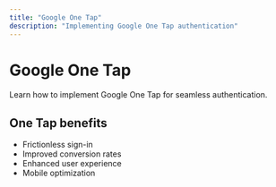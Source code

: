 ```yaml
---
title: "Google One Tap"
description: "Implementing Google One Tap authentication"
---
```


# Google One Tap

Learn how to implement Google One Tap for seamless authentication.

## One Tap benefits

- Frictionless sign-in
- Improved conversion rates
- Enhanced user experience
- Mobile optimization
